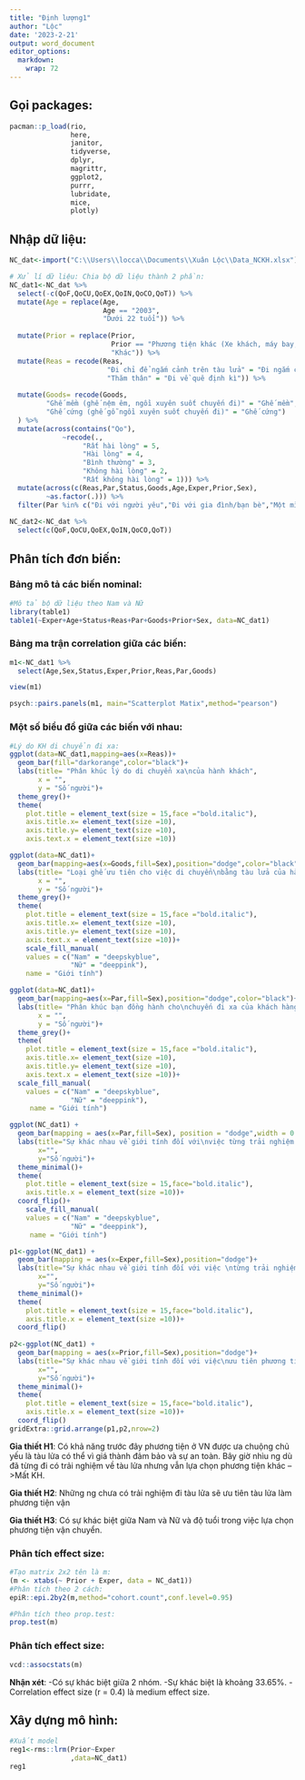 ```yaml
---
title: "Định lượng1"
author: "Lộc"
date: '2023-2-21'
output: word_document
editor_options: 
  markdown: 
    wrap: 72
---
```


## Gọi packages:

```r
pacman::p_load(rio, 
               here, 
               janitor, 
               tidyverse, 
               dplyr,
               magrittr, 
               ggplot2, 
               purrr, 
               lubridate, 
               mice, 
               plotly)
```

## Nhập dữ liệu:

```r
NC_dat<-import("C:\\Users\\locca\\Documents\\Xuân Lộc\\Data_NCKH.xlsx")
```

```r
# Xử lí dữ liệu: Chia bộ dữ liệu thành 2 phần:
NC_dat1<-NC_dat %>% 
  select(-c(QoF,QoCU,QoEX,QoIN,QoCO,QoT)) %>% 
  mutate(Age = replace(Age,
                       Age == "2003", 
                       "Dưới 22 tuổi")) %>% 
  
  mutate(Prior = replace(Prior,
                         Prior == "Phương tiện khác (Xe khách, máy bay, ....)",
                         "Khác")) %>% 
  mutate(Reas = recode(Reas,
                        "Đi chỉ để ngắm cảnh trên tàu lửa" = "Đi ngắm cảnh",
                        "Thăm thân" = "Đi về quê định kì")) %>% 
  
  mutate(Goods= recode(Goods,
         "Ghế mềm (ghế nệm êm, ngồi xuyên suốt chuyến đi)" = "Ghế mềm",
         "Ghế cứng (ghế gỗ ngồi xuyên suốt chuyến đi)" = "Ghế cứng")
  ) %>% 
  mutate(across(contains("Qo"),
             ~recode(.,
                  "Rất hài lòng" = 5,
                  "Hài lòng" = 4,
                  "Bình thường" = 3,
                  "Không hài lòng" = 2,
                  "Rất không hài lòng" = 1))) %>% 
  mutate(across(c(Reas,Par,Status,Goods,Age,Exper,Prior,Sex),
         ~as.factor(.))) %>% 
  filter(Par %in% c("Đi với người yêu","Đi với gia đình/bạn bè","Một mình"))
         
NC_dat2<-NC_dat %>% 
  select(c(QoF,QoCU,QoEX,QoIN,QoCO,QoT))
```

## Phân tích đơn biến: {.tabset}

### Bảng mô tả các biến nominal:

```r
#Mô tả bộ dữ liệu theo Nam và Nữ
library(table1)
table1(~Exper+Age+Status+Reas+Par+Goods+Prior+Sex, data=NC_dat1)
```

### Bảng ma trận correlation giữa các biến:

```r
m1<-NC_dat1 %>% 
  select(Age,Sex,Status,Exper,Prior,Reas,Par,Goods)

view(m1)

psych::pairs.panels(m1, main="Scatterplot Matix",method="pearson")
```

### Một số biểu đồ giữa các biến với nhau:

```r
#Lý do KH di chuyển đi xa:
ggplot(data=NC_dat1,mapping=aes(x=Reas))+
  geom_bar(fill="darkorange",color="black")+
  labs(title= "Phân khúc lý do di chuyển xa\ncủa hành khách",
       x = "",
       y = "Số người")+
  theme_grey()+
  theme(
    plot.title = element_text(size = 15,face ="bold.italic"),
    axis.title.x= element_text(size =10),
    axis.title.y= element_text(size =10),
    axis.text.x = element_text(size =10))

ggplot(data=NC_dat1)+
  geom_bar(mapping=aes(x=Goods,fill=Sex),position="dodge",color="black")+
  labs(title= "Loại ghế ưu tiên cho việc di chuyển\nbằng tàu lửa của hành khách",
       x = "",
       y = "Số người")+
  theme_grey()+
  theme(
    plot.title = element_text(size = 15,face ="bold.italic"),
    axis.title.x= element_text(size =10),
    axis.title.y= element_text(size =10),
    axis.text.x = element_text(size =10))+
    scale_fill_manual(                  
    values = c("Nam" = "deepskyblue",     
               "Nữ" = "deeppink"),
    name = "Giới tính")

ggplot(data=NC_dat1)+
  geom_bar(mapping=aes(x=Par,fill=Sex),position="dodge",color="black")+
  labs(title= "Phân khúc bạn đồng hành cho\nchuyến đi xa của khách hàng",
       x = "",
       y = "Số người")+
  theme_grey()+
  theme(
    plot.title = element_text(size = 15,face ="bold.italic"),
    axis.title.x= element_text(size =10),
    axis.title.y= element_text(size =10),
    axis.text.x = element_text(size =10))+
  scale_fill_manual(                  
    values = c("Nam" = "deepskyblue",     
               "Nữ" = "deeppink"),
     name = "Giới tính")
```

```r
ggplot(NC_dat1) +
  geom_bar(mapping = aes(x=Par,fill=Sex), position = "dodge",width = 0.7)+
  labs(title="Sự khác nhau về giới tính đối với\nviệc từng trải nghiệm đường sắt",
       x="",
       y="Số người")+
  theme_minimal()+
  theme(
    plot.title = element_text(size = 15,face="bold.italic"),
    axis.title.x = element_text(size =10))+
  coord_flip()+
    scale_fill_manual(                  
    values = c("Nam" = "deepskyblue",     
               "Nữ" = "deeppink"),
     name = "Giới tính")

```

```r
p1<-ggplot(NC_dat1) +
  geom_bar(mapping = aes(x=Exper,fill=Sex),position="dodge")+
  labs(title="Sự khác nhau về giới tính đối với việc \ntừng trải nghiệm đường sắt",
       x="",
       y="Số người")+
  theme_minimal()+
  theme(
    plot.title = element_text(size = 15,face="bold.italic"),
    axis.title.x = element_text(size =10))+
  coord_flip()
  
p2<-ggplot(NC_dat1) +
  geom_bar(mapping = aes(x=Prior,fill=Sex),position="dodge")+
  labs(title="Sự khác nhau về giới tính đối với việc\nưu tiên phương tiện di chuyển",
       x="",
       y="Số người")+
  theme_minimal()+
  theme(
    plot.title = element_text(size = 15,face="bold.italic"),
    axis.title.x = element_text(size =10))+
  coord_flip()
gridExtra::grid.arrange(p1,p2,nrow=2)
```

**Gỉa thiết H1**: Có khả năng trước đây phương tiện ở VN được ưa chuộng
chủ yếu là tàu lửa có thể vì giá thành đảm bảo và sự an toàn. Bây giờ
nhìu ng dù đã từng đi có trải nghiệm về tàu lửa nhưng vẫn lựa chọn
phương tiện khác --\>Mất KH.

**Gỉa thiết H2**: Những ng chưa có trải nghiệm đi tàu lửa sẽ ưu tiên tàu
lửa làm phương tiện vận

**Gỉa thiết H3**: Có sự khác biệt giữa Nam và Nữ và độ tuổi trong việc
lựa chọn phương tiện vận chuyển.

### Phân tích effect size:

```r
#Tạo matrix 2x2 tên là m:
(m <- xtabs(~ Prior + Exper, data = NC_dat1)) 
#Phân tích theo 2 cách:
epiR::epi.2by2(m,method="cohort.count",conf.level=0.95)
```

```r
#Phân tích theo prop.test:
prop.test(m)
```

### Phân tích effect size:

```r
vcd::assocstats(m)
```

**Nhận xét**: -Có sự khác biệt giữa 2 nhóm. -Sự khác biệt là khoảng
33.65%. -Correlation effect size (r = 0.4) là medium effect size.

## Xây dựng mô hình:

```r
#Xuất model
reg1<-rms::lrm(Prior~Exper
               ,data=NC_dat1)
reg1
```
